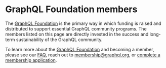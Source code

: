 
# GraphQL Foundation members

The [GraphQL Foundation](/foundation) is the primary way
in which funding is raised and distributed to support essential
GraphQL community programs. The members listed on this page are
directly invested in the success and long-term sustainability of the
GraphQL community.

To learn more about the [GraphQL Foundation](/foundation)
and becoming a member, please see our
[FAQ](/faq/graphql-foundation), reach out to
membership@graphql.org,
or [complete a membership application](https://join.graphql.org).

<IframeResizer
  className="w-full mt-6"
  src="https://landscape.graphql.org/card-mode?category=graph-ql-foundation-member&grouping=category&embed=yes&style=borderless"
  heightCalculationMethod="lowestElement"
/>
